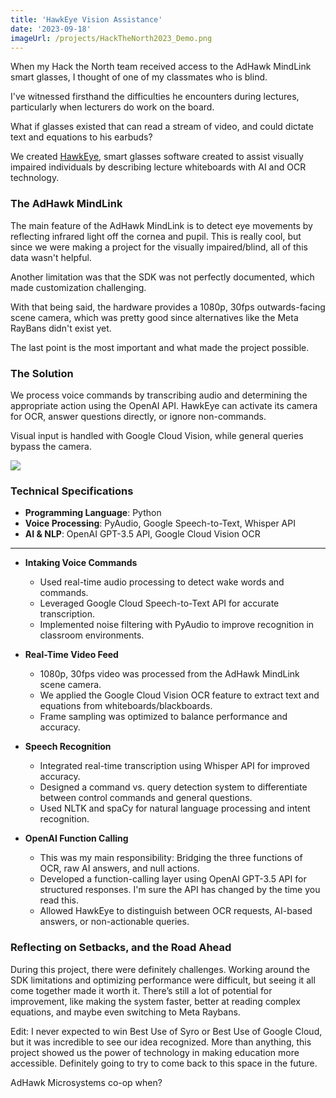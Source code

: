```yaml
---
title: 'HawkEye Vision Assistance'
date: '2023-09-18'
imageUrl: /projects/HackTheNorth2023_Demo.png
---
```


When my Hack the North team received access to the AdHawk MindLink smart glasses, I thought of one of my classmates who is blind.

I've witnessed firsthand the difficulties he encounters during lectures, particularly when lecturers do work on the board.

What if glasses existed that can read a stream of video, and could dictate text and equations to his earbuds?

We created [HawkEye](https://devpost.com/software/hawkeye-amc4n7), smart glasses software created to assist visually impaired individuals by describing lecture whiteboards with AI and OCR technology.

### The AdHawk MindLink

The main feature of the AdHawk MindLink is to detect eye movements by reflecting infrared light off the cornea and pupil. This is really cool, but since we were making a project for the visually impaired/blind, all of this data wasn't helpful.

Another limitation was that the SDK was not perfectly documented, which made customization challenging.

With that being said, the hardware provides a 1080p, 30fps outwards-facing scene camera, which was pretty good since alternatives like the Meta RayBans didn't exist yet.

The last point is the most important and what made the project possible.

### The Solution

We process voice commands by transcribing audio and determining the appropriate action using the OpenAI API. HawkEye can activate its camera for OCR, answer questions directly, or ignore non-commands.

Visual input is handled with Google Cloud Vision, while general queries bypass the camera.

![](/projects/HawkEye_Pipeline.png)

### Technical Specifications

-   **Programming Language**: Python
-   **Voice Processing**: PyAudio, Google Speech-to-Text, Whisper API
-   **AI & NLP**: OpenAI GPT-3.5 API, Google Cloud Vision OCR

---

-   **Intaking Voice Commands**

    -   Used real-time audio processing to detect wake words and commands.
    -   Leveraged Google Cloud Speech-to-Text API for accurate transcription.
    -   Implemented noise filtering with PyAudio to improve recognition in classroom environments.

-   **Real-Time Video Feed**

    -   1080p, 30fps video was processed from the AdHawk MindLink scene camera.
    -   We applied the Google Cloud Vision OCR feature to extract text and equations from whiteboards/blackboards.
    -   Frame sampling was optimized to balance performance and accuracy.

-   **Speech Recognition**

    -   Integrated real-time transcription using Whisper API for improved accuracy.
    -   Designed a command vs. query detection system to differentiate between control commands and general questions.
    -   Used NLTK and spaCy for natural language processing and intent recognition.

-   **OpenAI Function Calling**
    -   This was my main responsibility: Bridging the three functions of OCR, raw AI answers, and null actions.
    -   Developed a function-calling layer using OpenAI GPT-3.5 API for structured responses. I'm sure the API has changed by the time you read this.
    -   Allowed HawkEye to distinguish between OCR requests, AI-based answers, or non-actionable queries.

### Reflecting on Setbacks, and the Road Ahead

During this project, there were definitely challenges. Working around the SDK limitations and optimizing performance were difficult, but seeing it all come together made it worth it. There’s still a lot of potential for improvement, like making the system faster, better at reading complex equations, and maybe even switching to Meta Raybans.

Edit: I never expected to win Best Use of Syro or Best Use of Google Cloud, but it was incredible to see our idea recognized. More than anything, this project showed us the power of technology in making education more accessible. Definitely going to try to come back to this space in the future.

AdHawk Microsystems co-op when?
